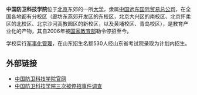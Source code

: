 {{article issues
|
{{Primarysources|time=2011-03-21T14:04:49+00:00}}
{{Review|time=2011-03-21T14:04:49+00:00}}
}}
'''中国防卫科技学院'''位于[[北京|北京]]东郊的一所[[大学|大学]]，隶属[[中国远东国际贸易总公司|中国远东国际贸易总公司]]，在全国各地都有分校区（廊坊东燕郊开发区的东校区，北京大兴区的南校区、北京怀柔区的北校区、北京沙河高教园区的新校区，以及黄埔校区、青岛校区），是教育产业化的产物，其自2006年被[[中华人民共和国教育部|国家教育部]]勒令停招至今。

学校实行[[军事化管理|军事化管理]]，在山东招生名额530人经山东省考试院录取为计划内招生。{{Fact|自2006年后，院长巍然下台，并因受贿罪入狱。部分老师事业编制转到企业编制至今仍未得到圆满解决。|time=2012-08-18T08:05:55+00:00}}

==外部链接==
*[https://web.archive.org/web/20110810143453/http://www.zfy.cn/ 中国防卫科技学院官网]
*[http://china.rednet.cn/c/2008/05/14/1506607.htm 中国防卫科技学院三次被停招事件调查]{{Wayback|url=http://china.rednet.cn/c/2008/05/14/1506607.htm |date=20110810054426 }}

{{北京高等院校}}